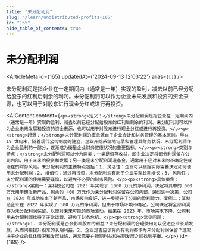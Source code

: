 ```yaml
---
title: "未分配利润"
slug: "/learn/undistributed-profits-165"
id: "165"
hide_table_of_contents: true
---
```



# 未分配利润

<ArticleMeta id={165} updatedAt={'2024-09-13 12:03:22'} alias={`[]`} />
<div className='border-solid border-b border-t-0 my-4 border-[var(--ifm-color-gray-300)]' />

未分配利润是指企业在一定期间内（通常是一年）实现的盈利，减去以前已经分配给股东的红利后剩余的利润。未分配利润可以作为企业未来发展和投资的资金来源，也可以用于对股东进行现金分红或进行再投资。

<AIContent content={`<p><strong>定义：</strong>未分配利润是指企业在一定期间内（通常是一年）实现的盈利，减去以前已经分配给股东的红利后剩余的利润。未分配利润可以作为企业未来发展和投资的资金来源，也可以用于对股东进行现金分红或进行再投资。</p><p><strong>起源：</strong>未分配利润的概念源自于企业会计和财务管理的基本原则。早在 19 世纪末，随着现代公司制度的建立，企业开始系统地记录和管理其财务状况，未分配利润作为企业盈利的一部分，逐渐成为衡量企业财务健康状况的重要指标。</p><p><strong>类别与特点：</strong>未分配利润可以分为两类：一类是留存收益，即企业决定将部分利润留在公司内部，用于未来的投资和发展；另一类是未分配利润准备金，通常用于应对未来的不确定性或潜在的财务风险。未分配利润的主要特点包括：1. 灵活性：企业可以根据实际需要决定如何使用未分配利润；2. 增值性：通过再投资，未分配利润有助于企业实现长期增长；3. 风险性：未分配利润的使用需要谨慎，以避免不必要的财务风险。</p><p><strong>具体案例：</strong>案例一：某科技公司在 2023 年实现了 1000 万元的净利润，决定将其中的 600 万元用于研发新产品，剩余的 400 万元作为未分配利润保留在公司内部。通过这一决策，公司在 2024 年成功推出了新产品，市场反响良好，进一步提升了公司的盈利能力。案例二：某制造企业在 2022 年实现了 500 万元的净利润，但由于市场环境不确定，公司决定将全部利润作为未分配利润保留，以应对未来可能的市场波动。结果在 2023 年，市场需求下降，公司利用未分配利润维持了正常运营，避免了财务危机。</p><p><strong>常见问题：</strong>1. 未分配利润是否会影响股东的利益？未分配利润的合理使用可以促进企业长期发展，从而间接提升股东的长期利益。2. 企业是否应该将所有利润都作为未分配利润保留？这取决于企业的具体情况和发展战略，通常需要在短期利益和长期发展之间找到平衡。</p>`} id={165} />
